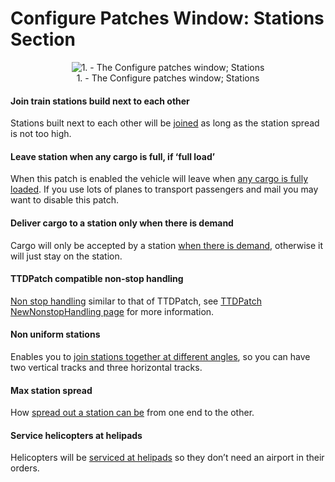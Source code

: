 =Configure Patches Window: Stations Section=

<center>[[File:en/Patches-stations.png|center|frame|1. - The Configure patches window; Stations]]</center>

====Join train stations build next to each other====
Stations built next to each other will be [[en/Archive/Manual/Settings/Join train stations|joined]] as long as the station spread is not too high.

====Leave station when any cargo is full, if ‘full load’====
When this patch is enabled the vehicle will leave when [[en/Archive/Manual/Settings/Full load any cargo|any cargo is fully loaded]]. If you use lots of planes to transport passengers and mail you may want to disable this patch.

====Deliver cargo to a station only when there is demand====
Cargo will only be accepted by a station [[en/Archive/Manual/Settings/Select goods|when there is demand]], otherwise it will just stay on the station.

====TTDPatch compatible non-stop handling====
[[en/Archive/Manual/Non-stop|Non stop handling]] similar to that of TTDPatch, see [http://wiki.ttdpatch.net/tiki-index.php?page=NewNonstopHandling TTDPatch NewNonstopHandling page] for more information.

====Non uniform stations====
Enables you to [[en/Archive/Manual/Settings/Nonuniform stations|join stations together at different angles]], so you can have two vertical tracks and three horizontal tracks.

====Max station spread====
How [[en/Archive/Manual/Settings/Change station spread|spread out a station can be]] from one end to the other.

====Service helicopters at helipads====
Helicopters will be [[en/Archive/Manual/Settings/Service at helipad|serviced at helipads]] so they don’t need an airport in their orders.